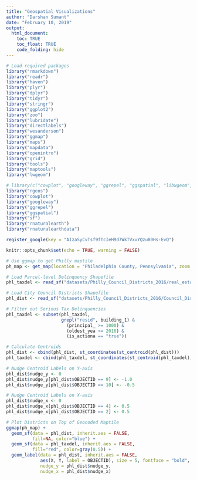 ```yaml
---
title: "Geospatial Visualizations"
author: "Darshan Sumant"
date: "February 10, 2019"
output: 
  html_document:
    toc: TRUE
    toc_float: TRUE
    code_folding: hide
---
```


```r

# Load required packages
library("rmarkdown")
library("readr")
library("haven")
library("plyr")
library("dplyr")
library("tidyr")
library("stringr")
library("ggplot2")
library("zoo")
library("lubridate")
library("directlabels")
library("wesanderson")
library("ggmap")
library("maps")
library("mapdata")
library("openintro")
library("grid")
library("tools")
library("maptools")
library("lwgeom")

# library(c("cowplot", "googleway", "ggrepel", "ggspatial", "libwgeom", "sf", "rnaturalearth", "rnaturalearthdata"))
library("rgeos")
library("cowplot")
library("googleway")
library("ggrepel")
library("ggspatial")
library("sf")
library("rnaturalearth")
library("rnaturalearthdata")

register_google(key = "AIzaSyCvTsf9fTcIeH9d7WkTVxvYQzu80Hs-EvQ")

knitr::opts_chunk$set(echo = TRUE, warning = FALSE)
```

```r

# Use ggmap to get Philly maptile
ph_map <- get_map(location = "Philadelphia County, Pennsylvania", zoom = 12)

# Load Parcel-level Delinquency Shapefile
phl_taxdel <- read_sf("datasets/Philly_Council_Districts_2016/real_estate_tax_delinquencies.shp")

# Load City Council Districts Shapefile
phl_dist <- read_sf("datasets/Philly_Council_Districts_2016/Council_Districts_2016.shp")

# Filter out Serious Tax Delinquencies
phl_taxdel <- subset(phl_taxdel, 
                     grepl("resid", building_1) & 
                       (principal_ >= 1000) &
                       (oldest_yea >= 2016) &
                       (is_actiona == "true")) 

# Calculate Centroids
phl_dist <- cbind(phl_dist, st_coordinates(st_centroid(phl_dist)))
phl_taxdel <- cbind(phl_taxdel, st_coordinates(st_centroid(phl_taxdel)))

# Nudge Centroid Labels on Y-axis
phl_dist$nudge_y <- 0
phl_dist$nudge_y[phl_dist$OBJECTID == 9] <- -1.0
phl_dist$nudge_y[phl_dist$OBJECTID == 10] <- -0.5

# Nudge Centroid Labels on X-axis
phl_dist$nudge_x <- 0
phl_dist$nudge_x[phl_dist$OBJECTID == 4] <- 0.5
phl_dist$nudge_x[phl_dist$OBJECTID == 2] <- 0.5

```

```r

# Plot Districts on Top of Geocoded Maptile
ggmap(ph_map) +
  geom_sf(data = phl_dist, inherit.aes = FALSE, 
          fill=NA, color="blue") +
  geom_sf(data = phl_taxdel, inherit.aes = FALSE, 
          fill="red", color=gray(0.5)) + 
  geom_label(data = phl_dist, inherit.aes = FALSE, 
             aes(X, Y, label = OBJECTID), size = 5, fontface = "bold",
             nudge_y = phl_dist$nudge_y,
             nudge_x = phl_dist$nudge_x)

```